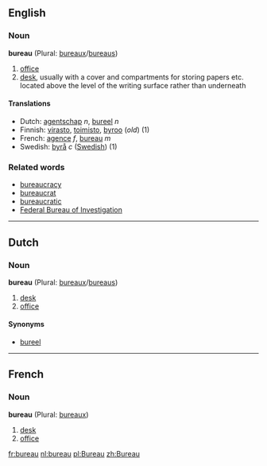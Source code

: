 ==English==
===Noun===
'''bureau''' (Plural: [[bureaux]]/[[bureaus]])

# [[office]]
# [[desk]], usually with a cover and compartments for storing papers etc. located above the level of the writing surface rather than underneath

====Translations====
*Dutch: [[agentschap]] ''n'', [[bureel]] ''n''
*Finnish: [[virasto]], [[toimisto]], [[byroo]] (''old'') (1)
*French: [[agence]] ''f'', [[bureau]] ''m''
*Swedish: [[byrå]] ''c'' ([[:sv:byrå|Swedish]]) (1)

===Related words===
*[[bureaucracy]]
*[[bureaucrat]]
*[[bureaucratic]]
*[[Federal Bureau of Investigation]]

----

==Dutch==
===Noun===
'''bureau''' (Plural: [[bureaux]]/[[bureaus]])

# [[desk]]
# [[office]]

====Synonyms====
*[[bureel]]

----
==French==
===Noun===
'''bureau''' (Plural: [[bureaux]])

# [[desk]]
# [[office]]

[[fr:bureau]]
[[nl:bureau]]
[[pl:Bureau]]
[[zh:Bureau]]